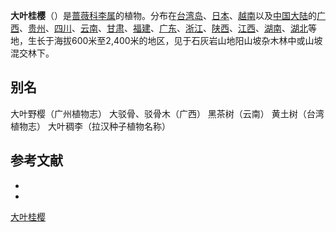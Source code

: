 {{NoteTA|zh-hans:大叶桂樱;zh-hk:大葉桂櫻;zh-tw:黃土樹}}
{{Speciesbox
| name = 大叶桂樱
| status = 
| status_system = 
| image =
| taxon = Prunus zippeliana
| binomial_authority = Miq., 1855
}}

'''大叶桂樱'''（{{lang-xm|Prunus zippeliana}}）是[[蔷薇科|蔷薇科]][[李属|李属]]的植物。分布在[[台湾岛|台湾岛]]、[[日本|日本]]、[[越南|越南]]以及[[中国大陆|中国大陆]]的[[广西|广西]]、[[贵州|贵州]]、[[四川|四川]]、[[云南|云南]]、[[甘肃|甘肃]]、[[福建|福建]]、[[广东|广东]]、[[浙江|浙江]]、[[陕西|陕西]]、[[江西|江西]]、[[湖南|湖南]]、[[湖北|湖北]]等地，生长于海拔600米至2,400米的地区，见于石灰岩山地阳山坡杂木林中或山坡混交林下。

== 别名 ==
大叶野樱（广州植物志） 大驳骨、驳骨木（广西） 黑茶树（云南） 黄土树（台湾植物志） 大叶稠李（拉汉种子植物名称）

== 参考文献 ==
<div class="references-small">
* {{cite web| url =http://www.bioinfo.cn/db05/KmzwSpecies.php?action=view&id=19084| title =大叶桂樱（原变型）| work =《中国高等植物数据库全库》| publisher =中国科学院微生物研究所| author =昆明植物研究所| accessdate =2009-02-25| deadurl =yes| archiveurl =https://web.archive.org/web/20160305070316/http://www.bioinfo.cn/db05/KmzwSpecies.php?action=view&id=19084| archivedate =2016-03-05}}
* {{TaiBNET| zh=黃土樹 | id=204184 | binomial=Prunus zippeliana | authority=Miq., 1855 | var= | accessdate=2013-01-24}}
</div>
{{Taxonbar|from=Q5793241}}

[[Category:桂樱属|大叶桂樱]]


{{植物小作品}}